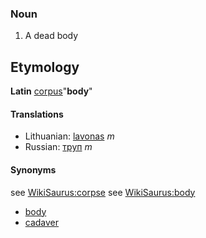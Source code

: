===Noun===
#A dead body
=='''Etymology'''==
'''Latin''' [[corpus]]"'''body'''"

====Translations====
*Lithuanian: [[lavonas]] ''m''
*Russian: [[труп]] ''m''

====Synonyms====
see [[WikiSaurus:corpse]]
see [[WikiSaurus:body]]
*[[body]]
*[[cadaver]]